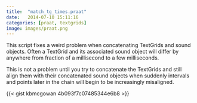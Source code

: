 ```yaml
---
title:  "match_tg_times.praat"
date:   2014-07-10 15:11:16
categories: [praat, textgrids]
image: images/praat.png
---
```


This script fixes a weird problem when concatenating TextGrids and
sound objects.  Often a TextGrid and its associated sound object
will differ by anywhere from fraction of a millisecond to a few
milliseconds.

This is not a problem until you try to concatenate
the TextGrids and still align them with their concatenated sound
objects when suddenly intervals and points later in the chain will
begin to be increasingly misaligned.

{{< gist kbmcgowan 4b093f7c07485344e6b8 >}}
